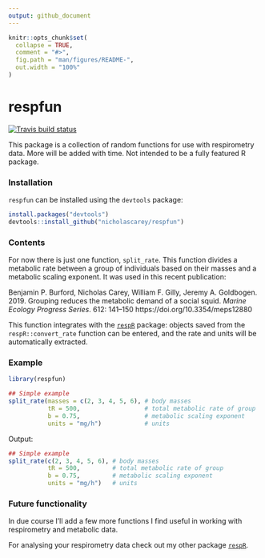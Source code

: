 ```yaml
---
output: github_document
---
```


<!-- README.md is generated from README.Rmd. Please edit that file -->

```r
knitr::opts_chunk$set(
  collapse = TRUE,
  comment = "#>",
  fig.path = "man/figures/README-",
  out.width = "100%"
)
```
# respfun

[![Travis build status](https://travis-ci.org/nicholascarey/respfun.svg?branch=master)](https://travis-ci.org/nicholascarey/respfun)

This package is a collection of random functions for use with respirometry data. More will be added with time. Not intended to be a fully featured R package. 

### Installation
`respfun` can be installed using the `devtools` package:

```r
install.packages("devtools")
devtools::install_github("nicholascarey/respfun")
```

### Contents

For now there is just one function, `split_rate`. This function divides a metabolic rate between a group of individuals 
based on their masses and a metabolic scaling exponent. It was used in this recent publication:

Benjamin P. Burford, Nicholas Carey, William F. Gilly, Jeremy A. Goldbogen. 2019. Grouping reduces the metabolic demand of a social squid. 
*Marine Ecology Progress Series*. 612: 141–150 https://doi.org/10.3354/meps12880

This function integrates with the [`respR`](https://github.com/januarharianto/respR) package: objects saved from the `respR::convert_rate` function can be 
entered, and the rate and units will be automatically extracted. 


### Example

```r
library(respfun)
```

```r
## Simple example
split_rate(masses = c(2, 3, 4, 5, 6), # body masses
           tR = 500,                  # total metabolic rate of group
           b = 0.75,                  # metabolic scaling exponent
           units = "mg/h")            # units
```
Output:
```r
## Simple example
split_rate(c(2, 3, 4, 5, 6), # body masses
           tR = 500,         # total metabolic rate of group
           b = 0.75,         # metabolic scaling exponent
           units = "mg/h")   # units
```

### Future functionality

In due course I'll add a few more functions I find useful in working with respirometry and metabolic data.

For analysing your respirometry data check out my other package [`respR`](https://github.com/januarharianto/respR). 

